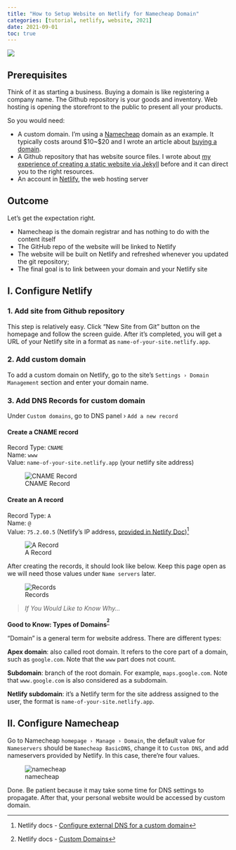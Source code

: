 ```yaml
---
title: "How to Setup Website on Netlify for Namecheap Domain"
categories: [tutorial, netlify, website, 2021]
date: 2021-09-01
toc: true
---
```


![](white.png)

## Prerequisites

Think of it as starting a business. Buying a domain is like registering a company name. The Github repository is your goods and inventory. Web hosting is opening the storefront to the public to present all your products.

So you would need:

- A custom domain. I'm using a [Namecheap](http://namecheap.com/) domain as an example. It typically costs around $10~$20 and I wrote an article about [buying a domain](/custom-domain-for-personal-website).
- A Github repository that has website source files. I wrote about [my experience of creating a static website via Jekyll](/create-site-with-jekyll) before and it can direct you to the right resources.
- An account in [Netlify](https://www.netlify.com), the web hosting server

## Outcome

Let's get the expectation right.

- Namecheap is the domain registrar and has nothing to do with the content itself
- The GitHub repo of the website will be linked to Netlify
- The website will be built on Netlify and refreshed whenever you updated the git repository;
- The final goal is to link between your domain and your Netlify site

## I. Configure Netlify

### 1. Add site from Github repository

This step is relatively easy. Click "New Site from Git" button on the homepage and follow the screen guide. After it's completed, you will get a URL of your Netlify site in a format as `name-of-your-site.netlify.app`.

### 2. Add custom domain

To add a custom domain on Netlify, go to the site’s `Settings › Domain Management` section and enter your domain name.

### 3. Add DNS Records for custom domain

Under `Custom domains`, go to DNS panel › `Add a new record`

#### Create a CNAME record

Record Type: `CNAME`  
Name: `www`  
Value: `name-of-your-site.netlify.app` (your netlify site address)  

![CNAME Record](CNAME-record.png)

#### Create an A record

Record Type: `A`  
Name: `@`  
Value: `75.2.60.5` (Netlify’s IP address, [provided in Netlify Doc](https://docs.netlify.com/domains-https/custom-domains/configure-external-dns/))[^1]

![A Record](A-record.png)

After creating the records, it should look like below. Keep this page open as we will need those values under `Name servers` later.

![Records](records.png)

> *If You Would Like to Know Why...*

**Good to Know: Types of Domains<sup id="domain">[^2]**

"Domain" is a general term for website address. There are different types:

**Apex domain**: also called root domain. It refers to the core part of a domain, such as `google.com`. Note that the `www` part does not count.

**Subdomain**: branch of the root domain. For example, `maps.google.com`. Note that `www.google.com` is also considered as a subdomain.

**Netlify subdomain**: it's a Netlify term for the site address assigned to the user, the format is `name-of-your-site.netlify.app`.

## II. Configure Namecheap

Go to Namecheap `homepage › Manage › Domain`, the default value for `Nameservers` should be `Namecheap BasicDNS`, change it to `Custom DNS`, and add nameservers provided by Netlify. In this case, there're four values.

![namecheap](namecheap.png)

Done. Be patient because it may take some time for DNS settings to propagate. After that, your personal website would be accessed by custom domain.


[^1]: Netlify docs - [Configure external DNS for a custom domain](https://docs.netlify.com/domains-https/custom-domains/configure-external-dns/)

[^2]: Netlify docs - [Custom Domains](https://docs.netlify.com/domains-https/custom-domains/)